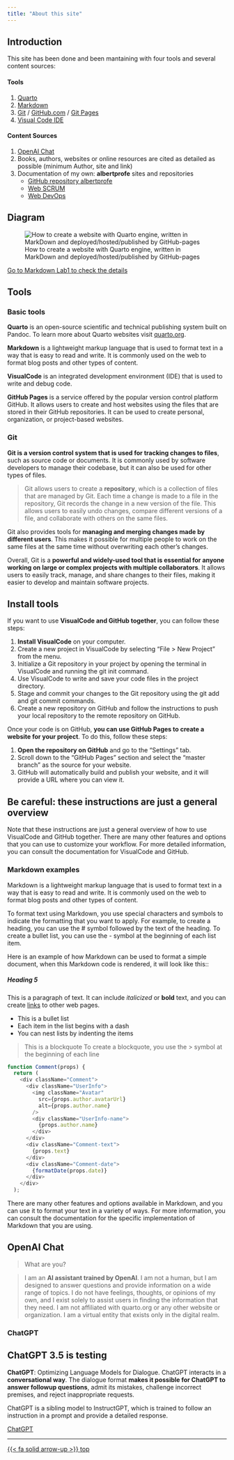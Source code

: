 ```yaml
---
title: "About this site"
---
```


## Introduction
This site has been done and been mantaining with four tools and several content sources: 

#### Tools

  1. [Quarto](https://quarto.org/)
  2. [Markdown](https://www.markdownguide.org/)
  3. [Git](https://git-scm.com/) / [GitHub.com](https://github.com/) / [Git Pages](https://pages.github.com/)
  4. [Visual Code IDE](https://code.visualstudio.com/)

#### Content Sources

  1. [OpenAI Chat](https://chat.openai.com/)
  2. Books, authors, websites or online resources are cited as detailed as possible (minimum Author, site and link)
  3. Documentation of my own: **albertprofe** sites and repositories
      - [GitHub repository albertprofe](https://github.com/AlbertProfe/)
      - [Web SCRUM](https://sites.google.com/view/gestioprojectes/)
      - [Web DevOps](https://sites.google.com/view/devopscifo/)

## Diagram

![How to create a website with Quarto engine, written in MarkDown and deployed/hosted/published by GitHub-pages](/images/about/quarto_website.png){.preview-image}

[Go to Markdown Lab1 to check the details](/markup/mulab1.qmd)

## Tools
### Basic tools
**Quarto** is an open-source scientific and technical publishing system built on Pandoc. To learn more about Quarto websites visit [quarto.org](https://quarto.org/docs/websites/).

**Markdown** is a lightweight markup language that is used to format text in a way that is easy to read and write. It is commonly used on the web to format blog posts and other types of content.

**VisualCode** is an integrated development environment (IDE) that is used to write and debug code.

**GitHub Pages** is a service offered by the popular version control platform GitHub. It allows users to create and host websites using the files that are stored in their GitHub repositories. It can be used to create personal, organization, or project-based websites.

### Git
**Git is a version control system that is used for tracking changes to files**, such as source code or documents. It is commonly used by software developers to manage their codebase, but it can also be used for other types of files.

> Git allows users to create a **repository**, which is a collection of files that are managed by Git. Each time a change is made to a file in the repository, Git records the change in a new version of the file. This allows users to easily undo changes, compare different versions of a file, and collaborate with others on the same files.

Git also provides tools for **managing and merging changes made by different users**. This makes it possible for multiple people to work on the same files at the same time without overwriting each other's changes.

Overall, Git is a **powerful and widely-used tool that is essential for anyone working on large or complex projects with multiple collaborators**. It allows users to easily track, manage, and share changes to their files, making it easier to develop and maintain software projects.

## Install tools

If you want to use **VisualCode and GitHub together**, you can follow these steps:

1. **Install VisualCode** on your computer.
2. Create a new project in VisualCode by selecting "File > New Project" from the menu.
3. Initialize a Git repository in your project by opening the terminal in VisualCode and running the git init command.
4. Use VisualCode to write and save your code files in the project directory.
5. Stage and commit your changes to the Git repository using the git add and git commit commands.
6. Create a new repository on GitHub and follow the instructions to push your local repository to the remote repository on GitHub.

Once your code is on GitHub, **you can use GitHub Pages to create a website for your project**. To do this, follow these steps:

1. **Open the repository on GitHub** and go to the "Settings" tab.
2. Scroll down to the "GitHub Pages" section and select the "master branch" as the source for your website.
3. GitHub will automatically build and publish your website, and it will provide a URL where you can view it.

::: {.callout-warning collapse="false" }

## Be careful: these instructions are just a general overview
Note that these instructions are just a general overview of how to use VisualCode and GitHub together. There are many other features and options that you can use to customize your workflow. For more detailed information, you can consult the documentation for VisualCode and GitHub.
:::


### Markdown examples

Markdown is a lightweight markup language that is used to format text in a way that is easy to read and write. It is commonly used on the web to format blog posts and other types of content.

To format text using Markdown, you use special characters and symbols to indicate the formatting that you want to apply. For example, to create a heading, you can use the # symbol followed by the text of the heading. To create a bullet list, you can use the - symbol at the beginning of each list item.

Here is an example of how Markdown can be used to format a simple document, when this Markdown code is rendered, it will look like this::


##### Heading 5

This is a paragraph of text. It can include *italicized* or **bold** text, and you can create [links](http://www.example.com) to other web pages.

- This is a bullet list
- Each item in the list begins with a dash
- You can nest lists by indenting the items

> This is a blockquote
> To create a blockquote, you use the > symbol
> at the beginning of each line


```js
function Comment(props) {
  return (
    <div className="Comment">
      <div className="UserInfo">
        <img className="Avatar"
          src={props.author.avatarUrl}
          alt={props.author.name}
        />
        <div className="UserInfo-name">
          {props.author.name}
        </div>
      </div>
      <div className="Comment-text">
        {props.text}
      </div>
      <div className="Comment-date">
        {formatDate(props.date)}
      </div>
    </div>
  );
```

There are many other features and options available in Markdown, and you can use it to format your text in a variety of ways. For more information, you can consult the documentation for the specific implementation of Markdown that you are using.

## OpenAI Chat

> What are you?

> I am an **AI assistant trained by OpenAI**. I am not a human, but I am designed to answer questions and provide information on a wide range of topics. I do not have feelings, thoughts, or opinions of my own, and I exist solely to assist users in finding the information that they need. I am not affiliated with quarto.org or any other website or organization. I am a virtual entity that exists only in the digital realm.

### ChatGPT

::: {.callout-note collapse="false" }

## ChatGPT 3.5 is testing

**ChatGPT**: Optimizing Language Models for Dialogue. ChatGPT interacts in a **conversational way**. The dialogue format **makes it possible for ChatGPT to answer followup questions**, admit its mistakes, challenge incorrect premises, and reject inappropriate requests. 

ChatGPT is a sibling model to InstructGPT, which is trained to follow an instruction in a prompt and provide a detailed response.
:::



[ChatGPT](https://chat.openai.com/chat)

---

[{{< fa solid arrow-up >}} top](#top)
